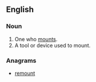 ==English==

===Noun===
{{en-noun}}

# One who [[mount]]s.
# A tool or device used to mount.

===Anagrams===
* [[remount#English|remount]]